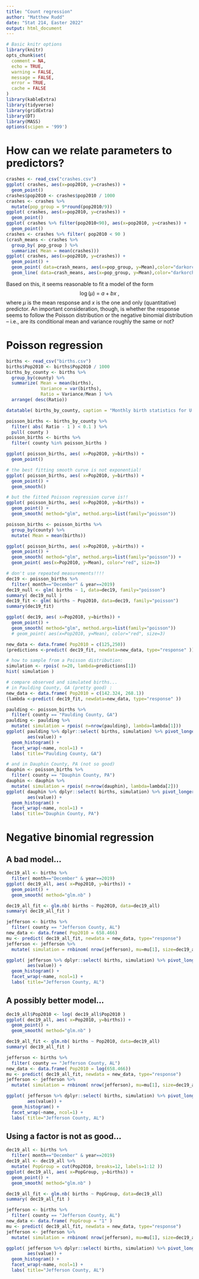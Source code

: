 ```yaml
---
title: "Count regression"
author: "Matthew Rudd"
date: "Stat 214, Easter 2022"
output: html_document
---
```


```r
# Basic knitr options
library(knitr)
opts_chunk$set(
  comment = NA,
  echo = TRUE,
  warning = FALSE,
  message = FALSE,
  error = TRUE,
  cache = FALSE
)
library(kableExtra)
library(tidyverse)
library(gridExtra)
library(DT)
library(MASS)
options(scipen = '999')
```

# How can we relate parameters to predictors?

```r
crashes <- read_csv("crashes.csv")
ggplot( crashes, aes(x=pop2010, y=crashes)) +
  geom_point()
crashes$pop2010 <- crashes$pop2010 / 1000
crashes <- crashes %>%
  mutate(pop_group = 9*round(pop2010/9))
ggplot( crashes, aes(x=pop2010, y=crashes)) +
  geom_point()
ggplot( crashes %>% filter(pop2010<90), aes(x=pop2010, y=crashes)) +
  geom_point()
crashes <- crashes %>% filter( pop2010 < 90 )
(crash_means <- crashes %>% 
  group_by( pop_group ) %>%
  summarize( Mean = mean(crashes)))
ggplot( crashes, aes(x=pop2010, y=crashes)) +
  geom_point() + 
  geom_point( data=crash_means, aes(x=pop_group, y=Mean),color="darkorchid",size=4) +
  geom_line( data=crash_means, aes(x=pop_group, y=Mean),color="darkorchid", size=2)
```

Based on this, it seems reasonable to fit a model of the form
$$ \log( \mu ) ~ = ~ a + bx \ , $$
where $\mu$ is the mean response and $x$ is the one and only (quantitative) predictor.
An important consideration, though, is whether the response seems to follow the
Poisson distribution or the negative binomial distribution -- i.e., are its conditional 
mean and variance roughly the same or not?

# Poisson regression

```r
births <- read_csv("births.csv")
births$Pop2010 <- births$Pop2010 / 1000
births_by_county <- births %>%
  group_by(county) %>% 
  summarize( Mean = mean(births),
             Variance = var(births),
             Ratio = Variance/Mean ) %>% 
  arrange( desc(Ratio))

datatable( births_by_county, caption = "Monthly birth statistics for U.S. counties")

poisson_births <- births_by_county %>% 
  filter( abs( Ratio - 1 ) < 0.1 ) %>%
  pull( county )
poisson_births <- births %>%
  filter( county %in% poisson_births )

ggplot( poisson_births, aes( x=Pop2010, y=births)) +
  geom_point()

# the best fitting smooth curve is not exponential!
ggplot( poisson_births, aes( x=Pop2010, y=births)) +
  geom_point() +
  geom_smooth() 

# but the fitted Poisson regression curve is!!
ggplot( poisson_births, aes( x=Pop2010, y=births)) +
  geom_point() +
  geom_smooth( method="glm", method.args=list(family="poisson")) 

poisson_births <- poisson_births %>%
  group_by(county) %>%
  mutate( Mean = mean(births)) 

ggplot( poisson_births, aes( x=Pop2010, y=births)) +
  geom_point() +
  geom_smooth( method="glm", method.args=list(family="poisson")) +
  geom_point( aes(x=Pop2010, y=Mean), color="red", size=3)
```

```r
# don't use repeated measurements!!!!
dec19 <- poisson_births %>% 
  filter( month=="December" & year==2019)
dec19_null <- glm( births ~ 1, data=dec19, family="poisson")
summary( dec19_null )
dec19_fit <- glm( births ~ Pop2010, data=dec19, family="poisson")
summary(dec19_fit)

ggplot( dec19, aes( x=Pop2010, y=births)) +
  geom_point() +
  geom_smooth( method="glm", method.args=list(family="poisson"))
  # geom_point( aes(x=Pop2010, y=Mean), color="red", size=3)

new_data <- data.frame( Pop2010 = c(125,250))
(predictions <-predict( dec19_fit, newdata=new_data, type="response" ))

# how to sample from a Poisson distribution:
simulation <- rpois( n=20, lambda=predictions[1])
hist( simulation )

# compare observed and simulated births...
# in Paulding County, GA (pretty good) :
new_data <- data.frame( Pop2010 = c(142.324, 268.1))
(lambda <-predict( dec19_fit, newdata=new_data, type="response" ))

paulding <- poisson_births %>%
  filter( county == "Paulding County, GA")
paulding <- paulding %>%
  mutate( simulation = rpois( n=nrow(paulding), lambda=lambda[1]))
ggplot( paulding %>% dplyr::select( births, simulation) %>% pivot_longer(births:simulation), 
        aes(value)) +
  geom_histogram() +
  facet_wrap(~name, ncol=1) +
  labs( title="Paulding County, GA")

# and in Dauphin County, PA (not so good)
dauphin <- poisson_births %>%
  filter( county == "Dauphin County, PA")
dauphin <- dauphin %>%
  mutate( simulation = rpois( n=nrow(dauphin), lambda=lambda[2]))
ggplot( dauphin %>% dplyr::select( births, simulation) %>% pivot_longer(births:simulation), 
        aes(value)) +
  geom_histogram() +
  facet_wrap(~name, ncol=1) +
  labs( title="Dauphin County, PA")
```

# Negative binomial regression 

## A bad model...

```r
dec19_all <- births %>% 
  filter( month=="December" & year==2019)
ggplot( dec19_all, aes( x=Pop2010, y=births)) +
  geom_point() +
  geom_smooth( method="glm.nb" )

dec19_all_fit <- glm.nb( births ~ Pop2010, data=dec19_all)
summary( dec19_all_fit )

jefferson <- births %>% 
  filter( county == "Jefferson County, AL")
new_data <- data.frame( Pop2010 = 658.466)
mu <- predict( dec19_all_fit, newdata = new_data, type="response")
jefferson <- jefferson %>% 
  mutate( simulation = rnbinom( nrow(jefferson), mu=mu[1], size=dec19_all_fit$theta))

ggplot( jefferson %>% dplyr::select( births, simulation) %>% pivot_longer(births:simulation), 
        aes(value)) +
  geom_histogram() +
  facet_wrap(~name, ncol=1) +
  labs( title="Jefferson County, AL")
```

## A possibly better model...

```r
dec19_all$Pop2010 <- log( dec19_all$Pop2010 )
ggplot( dec19_all, aes( x=Pop2010, y=births)) +
  geom_point() +
  geom_smooth( method="glm.nb" )

dec19_all_fit <- glm.nb( births ~ Pop2010, data=dec19_all)
summary( dec19_all_fit )

jefferson <- births %>% 
  filter( county == "Jefferson County, AL")
new_data <- data.frame( Pop2010 = log(658.466))
mu <- predict( dec19_all_fit, newdata = new_data, type="response")
jefferson <- jefferson %>% 
  mutate( simulation = rnbinom( nrow(jefferson), mu=mu[1], size=dec19_all_fit$theta))

ggplot( jefferson %>% dplyr::select( births, simulation) %>% pivot_longer(births:simulation), 
        aes(value)) +
  geom_histogram() +
  facet_wrap(~name, ncol=1) +
  labs( title="Jefferson County, AL")

```

## Using a factor is not as good...

```r
dec19_all <- births %>% 
  filter( month=="December" & year==2019)
dec19_all <- dec19_all %>%
  mutate( PopGroup = cut(Pop2010, breaks=12, labels=1:12 ))
ggplot( dec19_all, aes( x=PopGroup, y=births)) +
  geom_point() +
  geom_smooth( method="glm.nb" )

dec19_all_fit <- glm.nb( births ~ PopGroup, data=dec19_all)
summary( dec19_all_fit )

jefferson <- births %>% 
  filter( county == "Jefferson County, AL")
new_data <- data.frame( PopGroup = "1" )
mu <- predict( dec19_all_fit, newdata = new_data, type="response")
jefferson <- jefferson %>% 
  mutate( simulation = rnbinom( nrow(jefferson), mu=mu[1], size=dec19_all_fit$theta))

ggplot( jefferson %>% dplyr::select( births, simulation) %>% pivot_longer(births:simulation), 
        aes(value)) +
  geom_histogram() +
  facet_wrap(~name, ncol=1) +
  labs( title="Jefferson County, AL")

```
